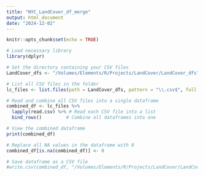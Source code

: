 ```yaml
---
title: "NYC_LandCover_df_merge"
output: html_document
date: "2024-12-02"
---
```


```r
knitr::opts_chunk$set(echo = TRUE)
```

```r
# Load necessary library
library(dplyr)

# Set the directory containing your CSV files
LandCover_dfs <- "/Volumes/Elements/R/Projects/LandCover/LandCover_dfs"

# List all CSV files in the folder
lc_files <- list.files(path = LandCover_dfs, pattern = "\\.csv$", full.names = TRUE)

# Read and combine all CSV files into a single dataframe
combined_df <- lc_files %>%
  lapply(read.csv) %>% # Read each CSV file into a list
  bind_rows()         # Combine all dataframes into one

# View the combined dataframe
print(combined_df)
```

```r
# Replace all NA values in the dataframe with 0
combined_df[is.na(combined_df)] <- 0
```


```r
# Save dataframe as a CSV file
#write.csv(combined_df, "/Volumes/Elements/R/Projects/LandCover/LandCoverCharacteristics.csv", row.names = FALSE)
```


